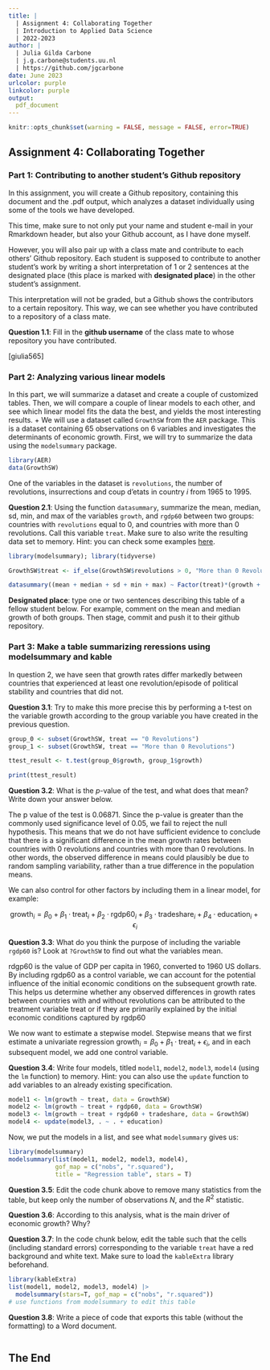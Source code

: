 ---
title: | 
  | Assignment 4: Collaborating Together
  | Introduction to Applied Data Science
  | 2022-2023
author: |
  | Julia Gilda Carbone
  | j.g.carbone@students.uu.nl
  | https://github.com/jgcarbone
date: June 2023
urlcolor: purple
linkcolor: purple
output: 
  pdf_document
---

```{r setup, include = FALSE}
knitr::opts_chunk$set(warning = FALSE, message = FALSE, error=TRUE)
```

## Assignment 4: Collaborating Together 

### Part 1: Contributing to another student's Github repository

In this assignment, you will create a Github repository, containing this document and the .pdf output, which analyzes a dataset individually using some of the tools we have developed. 

This time, make sure to not only put your name and student e-mail in your Rmarkdown header, but also your Github account, as I have done myself. 

However, you will also pair up with a class mate and contribute to each others' Github repository. Each student is supposed to contribute to another student's work by writing a short interpretation of 1 or 2 sentences at the designated place (this place is marked with **designated place**) in the other student's assignment. 

This interpretation will not be graded, but a Github shows the contributors to a certain repository. This way, we can see whether you have contributed to a repository of a class mate. 

**Question 1.1**: Fill in the __github username__ of the class mate to whose repository you have contributed. 

[giulia565]

### Part 2: Analyzing various linear models

In this part, we will summarize a dataset and create a couple of customized tables. Then, we will compare a couple of linear models to each other, and see which linear model fits the data the best, and yields the most interesting results.
+
We will use a dataset called `GrowthSW` from the `AER` package. This is a dataset containing 65 observations on 6 variables and investigates the determinants of economic growth. First, we will try to summarize the data using the `modelsummary` package. 

```{r, warning=FALSE, message=FALSE}
library(AER)
data(GrowthSW)
```

One of the variables in the dataset is `revolutions`, the number of revolutions, insurrections and coup d'etats in country $i$ from 1965 to 1995.

**Question 2.1**: Using the function `datasummary`, summarize the mean, median, sd, min, and max of the variables `growth`, and `rgdp60` between two groups: countries with `revolutions` equal to 0, and countries with more than 0 revolutions. Call this variable `treat`. Make sure to also write the resulting data set to memory. Hint: you can check some examples [here](https://vincentarelbundock.github.io/modelsummary/articles/datasummary.html#datasummary).

```{r}
library(modelsummary); library(tidyverse)

GrowthSW$treat <- if_else(GrowthSW$revolutions > 0, "More than 0 Revolutions", "0 Revolutions")

datasummary((mean + median + sd + min + max) ~ Factor(treat)*(growth + rgdp60), data = GrowthSW)

```

**Designated place**: type one or two sentences describing this table of a fellow student below. For example, comment on the mean and median growth of both groups. Then stage, commit and push it to their github repository. 


### Part 3: Make a table summarizing reressions using modelsummary and kable

In question 2, we have seen that growth rates differ markedly between countries that experienced at least one revolution/episode of political stability and countries that did not. 

**Question 3.1**: Try to make this more precise this by performing a t-test on the variable growth according to the group variable you have created in the previous question. 

```{r}

group_0 <- subset(GrowthSW, treat == "0 Revolutions")
group_1 <- subset(GrowthSW, treat == "More than 0 Revolutions")

ttest_result <- t.test(group_0$growth, group_1$growth)

print(ttest_result)
```

**Question 3.2**: What is the $p$-value of the test, and what does that mean? Write down your answer below.

The p value of the test is 0.06871. Since the p-value is greater than the commonly used significance level of 0.05, we fail to reject the null hypothesis. This means that we do not have sufficient evidence to conclude that there is a significant difference in the mean growth rates between countries with 0 revolutions and countries with more than 0 revolutions. In other words, the observed difference in means could plausibly be due to random sampling variability, rather than a true difference in the population means.

We can also control for other factors by including them in a linear model, for example:

$$
\text{growth}_i = \beta_0 + \beta_1 \cdot \text{treat}_i + \beta_2 \cdot \text{rgdp60}_i + \beta_3 \cdot \text{tradeshare}_i + \beta_4 \cdot \text{education}_i + \epsilon_i
$$

**Question 3.3**: What do you think the purpose of including the variable `rgdp60` is? Look at `?GrowthSW` to find out what the variables mean. 

rdgp60 is the value of GDP per capita in 1960, converted to 1960 US dollars. By including rgdp60 as a control variable, we can account for the potential influence of the initial economic conditions on the subsequent growth rate. This helps us determine whether any observed differences in growth rates between countries with and without revolutions can be attributed to the treatment variable treat or if they are primarily explained by the initial economic conditions captured by rgdp60

We now want to estimate a stepwise model. Stepwise means that we first estimate a univariate regression $\text{growth}_i = \beta_0 + \beta_1 \cdot \text{treat}_i + \epsilon_i$, and in each subsequent model, we add one control variable. 

**Question 3.4**: Write four models, titled `model1`, `model2`, `model3`, `model4` (using the `lm` function) to memory. Hint: you can also use the `update` function to add variables to an already existing specification.

```{r}
model1 <- lm(growth ~ treat, data = GrowthSW)
model2 <- lm(growth ~ treat + rgdp60, data = GrowthSW)
model3 <- lm(growth ~ treat + rgdp60 + tradeshare, data = GrowthSW)
model4 <- update(model3, . ~ . + education)
```

Now, we put the models in a list, and see what `modelsummary` gives us:

```{r}
library(modelsummary)
modelsummary(list(model1, model2, model3, model4),
             gof_map = c("nobs", "r.squared"),
             title = "Regression table", stars = T)

```

**Question 3.5**: Edit the code chunk above to remove many statistics from the table, but keep only the number of observations $N$, and the $R^2$ statistic. 

**Question 3.6**: According to this analysis, what is the main driver of economic growth? Why?



**Question 3.7**: In the code chunk below, edit the table such that the cells (including standard errors) corresponding to the variable `treat` have a red background and white text. Make sure to load the `kableExtra` library beforehand.

```{r}
library(kableExtra)
list(model1, model2, model3, model4) |>
  modelsummary(stars=T, gof_map = c("nobs", "r.squared")) 
# use functions from modelsummary to edit this table
```

**Question 3.8**: Write a piece of code that exports this table (without the formatting) to a Word document. 

```{r}

```

## The End
